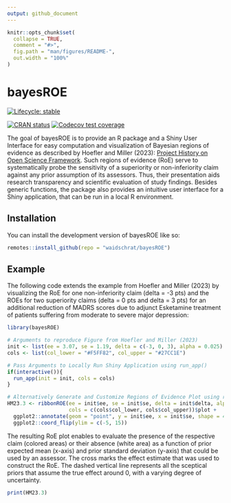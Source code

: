 ```yaml
---
output: github_document
---
```


<!-- README.md is generated from README.Rmd. Please edit that file -->

```r
knitr::opts_chunk$set(
  collapse = TRUE,
  comment = "#>",
  fig.path = "man/figures/README-",
  out.width = "100%"
)
```

# bayesROE

<!-- badges: start -->
[![Lifecycle: stable](https://img.shields.io/badge/lifecycle-stable-brightgreen.svg)](https://lifecycle.r-lib.org/articles/stages.html#stable)

[![CRAN status](https://www.r-pkg.org/badges/version/bayesROE)](https://CRAN.R-project.org/package=bayesROE)
[![Codecov test coverage](https://codecov.io/gh/waidschrat/bayesROE/branch/main/graph/badge.svg)](https://app.codecov.io/gh/waidschrat/bayesROE?branch=main)
<!-- badges: end -->

The goal of bayesROE is to provide an R package and a Shiny User Interface for easy
computation and visualization of Bayesian regions of evidence as described by Hoefler 
and Miller (2023): [Project History on Open Science Framework](https://osf.io/jxnsv/). 
Such regions of evidence (RoE) serve to systematically probe the sensitivity of a superiority or non-inferiority claim against any prior assumption of its assessors. Thus, their presentation aids
research transparency and scientific evaluation of study findings.
Besides generic functions, the package also provides an intuitive user interface
for a Shiny application, that can be run in a local R environment.


## Installation

You can install the development version of bayesROE like so:

``` r
remotes::install_github(repo = "waidschrat/bayesROE")
```

## Example

The following code extends the example from Hoefler and Miller (2023) by visualizing the RoE for one non-inferiority claim (delta = -3 pts) and the ROEs for two superiority claims (delta = 0 pts and delta = 3 pts) for an additional reduction of MADRS scores due to adjunct Esketamine treatment of patients suffering from moderate to severe major depression:

```r
library(bayesROE)

# Arguments to reproduce Figure from Hoefler and Miller (2023)
init <- list(ee = 3.07, se = 1.19, delta = c(-3, 0, 3), alpha = 0.025)
cols <- list(col_lower = "#F5FF82", col_upper = "#27CC1E")

# Pass Arguments to Locally Run Shiny Application using run_app()
if(interactive()){
  run_app(init = init, cols = cols)
}

# Alternatively Generate and Customize Regions of Evidence Plot using ribbonROE()
HM23.3 <- ribbonROE(ee = init$ee, se = init$se, delta = init$delta, alpha = init$alpha, 
                    cols = c(cols$col_lower, cols$col_upper))$plot + 
  ggplot2::annotate(geom = "point", y = init$ee, x = init$se, shape = 4) +
  ggplot2::coord_flip(ylim = c(-5, 15))


```


The resulting RoE plot enables to evaluate the presence of the respective claim (colored areas) or their absence (white area) as a function of prior expected mean (x-axis) and prior standard deviation (y-axis) that could be used by an assessor.
The cross marks the effect estimate that was used to construct the RoE. The dashed vertical line represents all the sceptical priors that assume the true effect around 0, with a varying degree of uncertainty.

```r
print(HM23.3)
```
